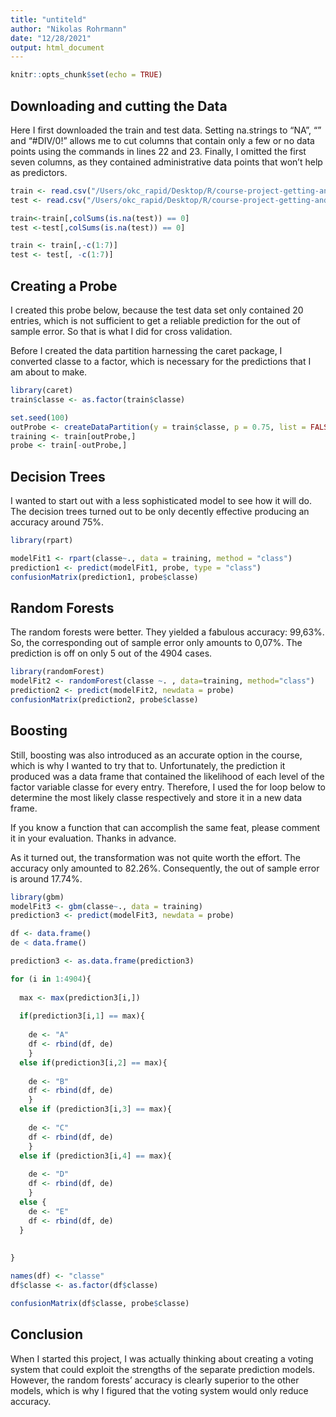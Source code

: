 ```yaml
---
title: "untiteld"
author: "Nikolas Rohrmann"
date: "12/28/2021"
output: html_document
---
```


```r
knitr::opts_chunk$set(echo = TRUE)
```


## Downloading and cutting the Data 

Here I first downloaded the train and test data. Setting na.strings to "NA", "" and "#DIV/0!" allows me to cut columns that contain only a few or no data points using the commands in lines 22 and 23. Finally, I omitted the first seven columns, as they contained administrative data points that won't help as predictors. 

```r

train <- read.csv("/Users/okc_rapid/Desktop/R/course-project-getting-and-cleaning-data/pml-training.csv", na.strings = c("NA", "", "#DIV/0!"))
test <- read.csv("/Users/okc_rapid/Desktop/R/course-project-getting-and-cleaning-data/pml-testing.csv", na.strings = c("NA", "", "#DIV/0!"))

train<-train[,colSums(is.na(test)) == 0]
test <-test[,colSums(is.na(test)) == 0]

train <- train[,-c(1:7)]
test <- test[, -c(1:7)]


```

## Creating a Probe

I created this probe below, because the test data set only contained 20 entries, which is not sufficient to get a reliable prediction for the out of sample error. So that is what I did for cross validation. 

Before I created the data partition harnessing the caret package, I converted classe to a factor, which is necessary for the predictions that I am about to make. 

```r
library(caret)
train$classe <- as.factor(train$classe)

set.seed(100)
outProbe <- createDataPartition(y = train$classe, p = 0.75, list = FALSE)
training <- train[outProbe,]
probe <- train[-outProbe,]

```

## Decision Trees 

I wanted to start out with a less sophisticated model to see how it will do. The decision trees turned out to be only decently effective producing an accuracy around 75%.  

```r
library(rpart)

modelFit1 <- rpart(classe~., data = training, method = "class")
prediction1 <- predict(modelFit1, probe, type = "class")
confusionMatrix(prediction1, probe$classe)
```

## Random Forests

The random forests were better. They yielded a fabulous accuracy: 99,63%. So, the corresponding out of sample error only amounts to 0,07%. The prediction is off on only 5 out of the 4904 cases. 

```r
library(randomForest)
modelFit2 <- randomForest(classe ~. , data=training, method="class")
prediction2 <- predict(modelFit2, newdata = probe)
confusionMatrix(prediction2, probe$classe)

```

## Boosting

Still, boosting was also introduced as an accurate option in the course, which is why I wanted to try that to. Unfortunately, the prediction it produced  was a data frame that contained the likelihood of each level of the factor variable classe for every entry. Therefore, I used the for loop below to determine the most likely classe respectively and store it in a new data frame. 

If you know a function that can accomplish the same feat, please comment it in your evaluation. Thanks in advance. 

As it turned out, the transformation was not quite worth the effort. The accuracy only amounted to 82.26%. Consequently, the out of sample error is around 17.74%. 


```r
library(gbm)
modelFit3 <- gbm(classe~., data = training)
prediction3 <- predict(modelFit3, newdata = probe)

df <- data.frame()
de < data.frame()

prediction3 <- as.data.frame(prediction3)

for (i in 1:4904){
  
  max <- max(prediction3[i,])
  
  if(prediction3[i,1] == max){
    
    de <- "A"
    df <- rbind(df, de)
    }
  else if(prediction3[i,2] == max){
    
    de <- "B"
    df <- rbind(df, de)
    }
  else if (prediction3[i,3] == max){
    
    de <- "C"
    df <- rbind(df, de)
    }
  else if (prediction3[i,4] == max){
    
    de <- "D"
    df <- rbind(df, de)
    }
  else {
    de <- "E"
    df <- rbind(df, de)
  }
  
  
}

names(df) <- "classe"
df$classe <- as.factor(df$classe)

confusionMatrix(df$classe, probe$classe)


```

## Conclusion

When I started this project, I was actually thinking about creating a voting system that could exploit the strengths of the separate prediction models. However, the random forests' accuracy is clearly superior to the other models, which is why I figured that the voting system would only reduce accuracy. 
